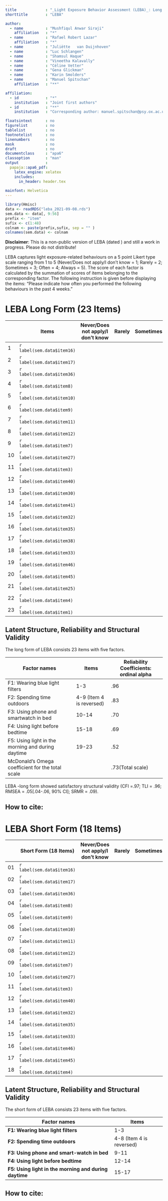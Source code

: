 ```yaml
---
title             : "_Light Exposure Behavior Assessment (LEBA)_: Long and Short Form"
shorttitle        : "LEBA"

author: 
  - name          : "Mushfiqul Anwar Siraji"
    affiliation   : "*"
  - name          : "Rafael Robert Lazar"
    affiliation   : "*"
  - name          : "Juliëtte	van Duijnhoven"
  - name          : "Luc Schlangen"
  - name          : "Shamsul Haque"
  - name          : "Vineetha Kalavally"
  - name          : "Céline Vetter"
  - name          : "Gena Glickman"
  - name          : "Karin Smolders"
  - name          : "Manuel Spitschan"
    affiliation   : "**"

affiliation:
  - id            : "*"
    institution   : "Joint first authors"
  - id            : "**"
    institution   : "Corresponding author: manuel.spitschan@psy.ox.ac.uk"

floatsintext      : no
figurelist        : no
tablelist         : no
footnotelist      : no
linenumbers       : no
mask              : no
draft             : no
documentclass     : "apa6"
classoption       : "man"
output            : 
  papaja::apa6_pdf:
    latex_engine: xelatex
    includes:
      in_header: header.tex
    
mainfont: Helvetica
---
```


```r
library(Hmisc)
data <- readRDS("leba_2021-09-08.rds")
sem.data <- data[, 9:56] 
prefix <- "item"
sufix <- c(1:48)
colnam <- paste(prefix,sufix, sep = "" )
colnames(sem.data) <- colnam
```

**Disclaimer**: This is a non-public version of LEBA (dated \today) and still a work in progress. Please do not distribute!

LEBA captures light exposure-related behaviours on a 5 point Likert type scale ranging from 1 to 5 (Never/Does not apply/I don't know = 1; Rarely = 2; Sometimes = 3; Often = 4; Always = 5). The score of each factor is calculated by the summation of scores of items belonging to the corresponding factor. The following instruction is given before displaying the items: "Please indicate how often you performed the following behaviours in the past 4 weeks."

\newpage

\blandscape

# LEBA Long Form (23 Items)

|     | Items                      | Never/Does not apply/I don't know | Rarely | Sometimes | Often | Always |
|-----|----------------------------|-----------------------------------|--------|-----------|-------|--------|
| 1   | `r label(sem.data$item16)` |                                   |        |           |       |        |
| 2   | `r label(sem.data$item17)` |                                   |        |           |       |        |
| 3   | `r label(sem.data$item36)` |                                   |        |           |       |        |
| 4   | `r label(sem.data$item8)`  |                                   |        |           |       |        |
| 5   | `r label(sem.data$item10)` |                                   |        |           |       |        |
| 6   | `r label(sem.data$item9)`  |                                   |        |           |       |        |
| 7   | `r label(sem.data$item11)` |                                   |        |           |       |        |
| 8   | `r label(sem.data$item12)` |                                   |        |           |       |        |
| 9   | `r label(sem.data$item7)`  |                                   |        |           |       |        |
| 10  | `r label(sem.data$item27)` |                                   |        |           |       |        |
| 11  | `r label(sem.data$item3)`  |                                   |        |           |       |        |
| 12  | `r label(sem.data$item40)` |                                   |        |           |       |        |
| 13  | `r label(sem.data$item30)` |                                   |        |           |       |        |
| 14  | `r label(sem.data$item41)` |                                   |        |           |       |        |
| 15  | `r label(sem.data$item32)` |                                   |        |           |       |        |
| 16  | `r label(sem.data$item35)` |                                   |        |           |       |        |
| 17  | `r label(sem.data$item38)` |                                   |        |           |       |        |
| 18  | `r label(sem.data$item33)` |                                   |        |           |       |        |
| 19  | `r label(sem.data$item46)` |                                   |        |           |       |        |
| 20  | `r label(sem.data$item45)` |                                   |        |           |       |        |
| 21  | `r label(sem.data$item25)` |                                   |        |           |       |        |
| 22  | `r label(sem.data$item4)`  |                                   |        |           |       |        |
| 23  | `r label(sem.data$item1)`  |                                   |        |           |       |        |

\elandscape

\newpage

\blandscape

## Latent Structure, Reliability and Structural Validity

The long form of LEBA consists 23 items with five factors.

| Factor names                                      | Items                    | Reliability Coefficients: ordinal alpha |
|---------------------------------------------------|--------------------------|-----------------------------------------|
| F1: Wearing blue light filters                    | 1-3                      | .96                                     |
| F2: Spending time outdoors                        | 4-9 (Item 4 is reversed) | .83                                     |
| F3: Using phone and smartwatch in bed             | 10-14                    | .70                                     |
| F4: Using light before bedtime                    | 15-18                    | .69                                     |
| F5: Using light in the morning and during daytime | 19-23                    | .52                                     |
| McDonald's Omega coefficient for the total scale  |                          | .73(Total scale)                        |

LEBA -long form showed satisfactory structural validity (CFI =.97; TLI = .96; RMSEA = .05\[.04-.06, 90% CI\]; SRMR = .09).

## How to cite:

\elandscape

\newpage

\blandscape

# LEBA Short Form (18 Items)

|     | Short Form (18 Items)      | Never/Does not apply/I don't know | Rarely | Sometimes | Often | Always |
|-----|----------------------------|-----------------------------------|--------|-----------|-------|--------|
| 01  | `r label(sem.data$item16)` |                                   |        |           |       |        |
| 02  | `r label(sem.data$item17)` |                                   |        |           |       |        |
| 03  | `r label(sem.data$item36)` |                                   |        |           |       |        |
| 04  | `r label(sem.data$item8)`  |                                   |        |           |       |        |
| 05  | `r label(sem.data$item9)`  |                                   |        |           |       |        |
| 06  | `r label(sem.data$item10)` |                                   |        |           |       |        |
| 07  | `r label(sem.data$item11)` |                                   |        |           |       |        |
| 08  | `r label(sem.data$item12)` |                                   |        |           |       |        |
| 09  | `r label(sem.data$item7)`  |                                   |        |           |       |        |
| 10  | `r label(sem.data$item27)` |                                   |        |           |       |        |
| 11  | `r label(sem.data$item3)`  |                                   |        |           |       |        |
| 12  | `r label(sem.data$item40)` |                                   |        |           |       |        |
| 13  | `r label(sem.data$item32)` |                                   |        |           |       |        |
| 14  | `r label(sem.data$item35)` |                                   |        |           |       |        |
| 15  | `r label(sem.data$item33)` |                                   |        |           |       |        |
| 16  | `r label(sem.data$item46)` |                                   |        |           |       |        |
| 17  | `r label(sem.data$item45)` |                                   |        |           |       |        |
| 18  | `r label(sem.data$item4)`  |                                   |        |           |       |        |

\elandscape

\newpage

\blandscape

## Latent Structure, Reliability and Structural Validity

The short form of LEBA consists 23 items with five factors.

| Factor names                                          | Items                    |
|-------------------------------------------------------|--------------------------|
| **F1: Wearing blue light filters**                    | 1-3                      |
| **F2: Spending time outdoors**                        | 4-8 (Item 4 is reversed) |
| **F3: Using phone and smart-watch in bed**            | 9-11                     |
| **F4: Using light before bedtime**                    | 12-14                    |
| **F5: Using light in the morning and during daytime** | 15-17                    |

## How to cite:

\elandscape
